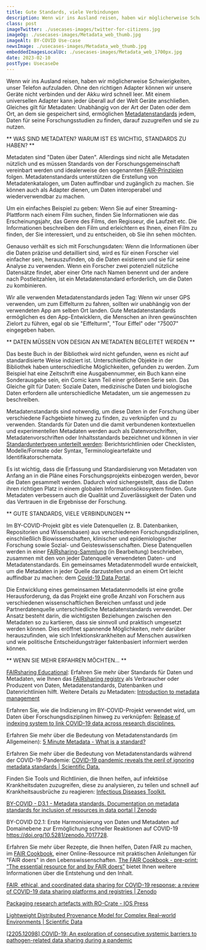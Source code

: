 ```yaml
---
title: Gute Standards, viele Verbindungen
description: Wenn wir ins Ausland reisen, haben wir möglicherweise Schwierigkeiten, unser Telefon aufzuladen. Ohne den richtigen Adapter können wir unsere Geräte nicht verbinden und der Akku wird schnell leer. 
class: post
imageTwitter: ./usecases-images/twitter-for-citizens.jpg
imageOg: ./usecases-images/Metadata_web_thumb.jpg
imageAlt: BY-COVID Use-case
newsImage: ./usecases-images/Metadata_web_thumb.jpg
embeddedImagesLocalUc: ./usecases-images/Metadata_web_1700px.jpg
date: 2023-02-10
postType: UsecaseDe
---
```


Wenn wir ins Ausland reisen, haben wir möglicherweise Schwierigkeiten, unser Telefon aufzuladen. Ohne den richtigen Adapter können wir unsere Geräte nicht verbinden und der Akku wird schnell leer. Mit einem universellen Adapter kann jeder überall auf der Welt Geräte anschließen. Gleiches gilt für Metadaten: Unabhängig von der Art der Daten oder dem Ort, an dem sie gespeichert sind, ermöglichen [Metadatenstandards](https://fairsharing.org/educational#faq1-1) jedem, Daten für seine Forschungsstudien zu finden, darauf zuzugreifen und sie zu nutzen.

** WAS SIND METADATEN? WARUM IST ES WICHTIG, STANDARDS ZU HABEN? **

Metadaten sind "Daten über Daten". Allerdings sind nicht alle Metadaten nützlich und es müssen Standards von der Forschungsgemeinschaft vereinbart werden und idealerweise den sogenannten [FAIR-Prinzipien](https://by-covid.org/usecases/fair-data/) folgen. Metadatenstandards unterstützen die Erstellung von Metadatenkatalogen, um Daten auffindbar und zugänglich zu machen. Sie können auch als Adapter dienen, um Daten interoperabel und wiederverwendbar zu machen.

Um ein einfaches Beispiel zu geben: Wenn Sie auf einer Streaming-Plattform nach einem Film suchen, finden Sie Informationen wie das Erscheinungsjahr, das Genre des Films, den Regisseur, die Laufzeit etc. Die Informationen beschreiben den Film und erleichtern es Ihnen, einen Film zu finden, der Sie interessiert, und zu entscheiden, ob Sie ihn sehen möchten.

Genauso verhält es sich mit Forschungsdaten: Wenn die Informationen über die Daten präzise und detailliert sind, wird es für einen Forscher viel einfacher sein, herauszufinden, ob die Daten existieren und sie für seine Analyse zu verwenden. Wenn ein Forscher zwei potenziell nützliche Datensätze findet, aber einer Orte nach Namen benennt und der andere nach Postleitzahlen, ist ein Metadatenstandard erforderlich, um die Daten zu kombinieren.

Wir alle verwenden Metadatenstandards jeden Tag: Wenn wir unser GPS verwenden, um zum Eiffelturm zu fahren, sollten wir unabhängig von der verwendeten App am selben Ort landen. Gute Metadatenstandards ermöglichen es den App-Entwicklern, die Menschen an ihren gewünschten Zielort zu führen, egal ob sie "Eiffelturm", "Tour Eiffel" oder "75007" eingegeben haben.


** DATEN MÜSSEN VON DESIGN AN METADATEN BEGLEITET WERDEN **

Das beste Buch in der Bibliothek wird nicht gefunden, wenn es nicht auf standardisierte Weise indiziert ist. Unterschiedliche Objekte in der Bibliothek haben unterschiedliche Möglichkeiten, gefunden zu werden. Zum Beispiel hat eine Zeitschrift eine Ausgabennummer, ein Buch kann eine Sonderausgabe sein, ein Comic kann Teil einer größeren Serie sein. Das Gleiche gilt für Daten: Soziale Daten, medizinische Daten und biologische Daten erfordern alle unterschiedliche Metadaten, um sie angemessen zu beschreiben.

Metadatenstandards sind notwendig, um diese Daten in der Forschung über verschiedene Fachgebiete hinweg zu finden, zu verknüpfen und zu verwenden. Standards für Daten und die damit verbundenen kontextuellen und experimentellen Metadaten werden auch als Datenvorschriften, Metadatenvorschriften oder Inhaltsstandards bezeichnet und können in vier [Standarduntertypen unterteilt werden](https://fairsharing.org/educational#faq2-1): Berichtsrichtlinien oder Checklisten, Modelle/Formate oder Syntax, Terminologieartefakte und Identifikatorschemata.

Es ist wichtig, dass die Erfassung und Standardisierung von Metadaten von Anfang an in die Pläne eines Forschungsprojekts einbezogen werden, bevor die Daten gesammelt werden. Dadurch wird sichergestellt, dass die Daten ihren richtigen Platz in einem globalen Informationsökosystem finden. Gute Metadaten verbessern auch die Qualität und Zuverlässigkeit der Daten und das Vertrauen in die Ergebnisse der Forschung.


** GUTE STANDARDS, VIELE VERBINDUNGEN **

Im BY-COVID-Projekt gibt es viele Datenquellen (z. B. Datenbanken, Repositorien und Wissensbasen) aus verschiedenen Forschungsdisziplinen, einschließlich Biowissenschaften, klinischer und epidemiologischer Forschung sowie Sozial- und Geisteswissenschaften. Diese Datenquellen werden in einer [FAIRsharing-Sammlung](https://fairsharing.org/3773) (in Bearbeitung) beschrieben, zusammen mit den von jeder Datenquelle verwendeten Daten- und Metadatenstandards. Ein gemeinsames Metadatenmodell wurde entwickelt, um die Metadaten in jeder Quelle darzustellen und an einem Ort leicht auffindbar zu machen: dem [Covid-19 Data Portal](https://www.covid19dataportal.org/).

Die Entwicklung eines gemeinsamen Metadatenmodells ist eine große Herausforderung, da das Projekt eine große Anzahl von Forschern aus verschiedenen wissenschaftlichen Bereichen umfasst und jede Partnerdatenquelle unterschiedliche Metadatenstandards verwendet. Der Ansatz besteht darin, die wichtigsten Beziehungen zwischen den Metadaten so zu kartieren, dass sie sinnvoll und praktisch umgesetzt werden können. Dies eröffnet spannende Möglichkeiten, mehr darüber herauszufinden, wie sich Infektionskrankheiten auf Menschen auswirken und wie politische Entscheidungsträger faktenbasiert informiert werden können.

** WENN SIE MEHR ERFAHREN MÖCHTEN… **

[FAIRsharing Educational](https://fairsharing.org/educational): Erfahren Sie mehr über Standards für Daten und Metadaten, wie Ihnen das [FAIRsharing registry](https://fairsharing.org/) als Verbraucher oder Produzent von Daten, Metadatenstandards, Datenbanken und Datenrichtlinien hilft. 
Weitere Details zu Metadaten: [Introduction to metadata management](https://data.europa.eu/sites/default/files/d2.1.2_training_module_1.4_introduction_to_metadata_management_en_edp.pdf)

Erfahren Sie, wie die Indizierung im BY-COVID-Projekt verwendet wird, um Daten über Forschungsdisziplinen hinweg zu verknüpfen: [Release of indexing system to link COVID-19 data across research disciplines.](https://by-covid.org/news-events/by-covid-data-indexing-system/)

Erfahren Sie mehr über die Bedeutung von Metadatenstandards (im Allgemeinen): [5 Minute Metadata - What is a standard?](https://www.youtube.com/watch?v=wQ6XNKb2jh8)  

Erfahren Sie mehr über die Bedeutung von Metadatenstandards während der COVID-19-Pandemie: [COVID-19 pandemic reveals the peril of ignoring metadata standards | Scientific Data.](https://doi.org/10.1038/s41597-020-0524-5)

Finden Sie Tools und Richtlinien, die Ihnen helfen, auf infektiöse Krankheitsdaten zuzugreifen, diese zu analysieren, zu teilen und schnell auf Krankheitsausbrüche zu reagieren: [Infectious Diseases Toolkit.](https://www.infectious-diseases-toolkit.org/) 

[BY-COVID - D3.1 - Metadata standards. Documentation on metadata standards for inclusion of resources in data portal | Zenodo](https://zenodo.org/record/6885016#.Y-EFz3bMKUk)

BY-COVID D2.1: Erste Harmonisierung von Daten und Metadaten auf Domainebene zur Ermöglichung schneller Reaktionen auf COVID-19 https://doi.org/10.5281/zenodo.7017728. 

Erfahren Sie mehr über Rezepte, die Ihnen helfen, Daten FAIR zu machen, im [FAIR Cookbook](https://faircookbook.elixir-europe.org), einer Online-Ressource mit praktischen Anleitungen für "FAIR doers" in den Lebenswissenschaften.  [The FAIR Cookbook - pre-print: “The essential resource for and by FAIR doers”](https://doi.org/10.5281/zenodo.7156792) bietet Ihnen weitere Informationen über die Entstehung und den Inhalt. 

[FAIR, ethical, and coordinated data sharing for COVID-19 response: a review of COVID-19 data sharing platforms and registries | Zenodo](https://zenodo.org/record/5642635#.Y-DVYHbMJPY) 

[Packaging research artefacts with RO-Crate - IOS Press](https://doi.org/10.3233/DS-210053)

[Lightweight Distributed Provenance Model for Complex Real–world Environments | Scientific Data](https://doi.org/10.1038/s41597-022-01537-6)

[[2205.12098] COVID-19: An exploration of consecutive systemic barriers to pathogen-related data sharing during a pandemic](https://doi.org/10.48550/arXiv.2205.12098)


